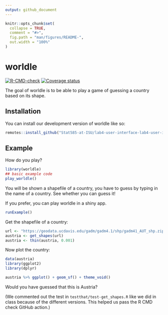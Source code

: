 ```yaml
---
output: github_document
---
```


<!-- README.md is generated from README.Rmd. Please edit that file -->

```r
knitr::opts_chunk$set(
  collapse = TRUE,
  comment = "#>",
  fig.path = "man/figures/README-",
  out.width = "100%"
)
```

# worldle

<!-- badges: start -->
[![R-CMD-check](https://github.com/Stat585-at-ISU/worldle/actions/workflows/R-CMD-check.yaml/badge.svg)](https://github.com/Stat585-at-ISU/worldle/actions/workflows/R-CMD-check.yaml)
[![Coverage status](https://codecov.io/gh/Stat585-at-ISU/worldle/branch/main/graph/badge.svg)](https://codecov.io/github/Stat585-at-ISU/worldle?branch=main)
<!-- badges: end -->

The goal of worldle is to be able to play a game of guessing a country based on its shape.

## Installation

You can install our development version of worldle like so:

``` r
remotes::install_github("Stat585-at-ISU/lab4-user-interface-lab4-user-interface")
```

## Example

How do you play?

```r
library(worldle)
## basic example code
play_worldle() 
```

You will be shown a shapefile of a country, you have to guess by typing in the name of a country.
See whether you can guess it!

If you prefer, you can play worldle in a shiny app.

```r
runExample()
```

Get the shapefile of a country:
```r
url <- "https://geodata.ucdavis.edu/gadm/gadm4.1/shp/gadm41_AUT_shp.zip"
austria <- get_shapes(url)
austria <- thin(austria, 0.001)
```

Now plot the country: 
```r
data(austria)
library(ggplot2)
library(dplyr)

austria %>% ggplot() + geom_sf() + theme_void()
```

Would you have guessed that this is Austria?

(We commented out the test in `testthat/test-get_shapes.R` like we did in class because of the different versions. This helped us pass the R CMD check GitHub action.)
